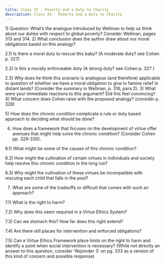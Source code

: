 ```yaml
---
title: Class 37 - Poverty and a Duty to Charity
description: Class 29 - Poverty and a Duty to Charity
---
```


<Slides>
<Slide>
1) Question: What’s the analogue introduced by Wellman to help us think about our duties with respect to global poverty? Consider Wellman, pages 313 and 314.
<HiddenBlock text="1.1)A drowning baby at a Las Vegas pool"/>
</Slide>

<Slide>
2) What conclusion does the author draw about our moral obligations based on this analogy?

2.1) Is there a moral duty to rescue this baby? (A moderate duty? see Cohen p. 327)

2.2) Is this a morally enforceable duty (A strong duty? see Cohen p. 327 )

2.3) Why does he think this scenario is analogous (and therefore) applicable to question of whether we have a moral obligation to give to famine relief in distant lands? (Consider the summary in Wellman, p. 316, para 2).
</Slide>
<Slide>
3) What were your immediate reactions to this argument? Did this feel convincing?
</Slide>
<Slide>
4) What concern does Cohen raise with the proposed analogy? (consider p. 328)

<HiddenBlock text="This is a chronic condition"/>
</Slide>
<Slide>
5) How does the chronic condition complicate a rule or duty based approach to deciding what should be done?
</Slide>
<Slide>

6) How does a framework that focuses on the development of virtue offer avenues that might help solve the chronic condition? (Consider Cohen pp. 329-330).

6.1) What might be some of the causes of this chronic condition?

6.2) How might the cultivation of certain virtues in individuals and society help resolve this chronic condition in the long run?

6.3) Why might the cultivation of these virtues be incompatible with rescuing each child that falls in the pool?
</Slide>
<Slide>

7) What are some of the tradeoffs or difficult that comes with such an approach?

7.1) What is the right to harm?

7.2) Why does this seem required in a Virtue Ethics System?

7.3) Can we stomach this? How far does this right extend?

7.4) Are there still places for intervention and enforced obligations?

7.5) Can a Virtue Ethics Framework place limits on the right to harm and identify a point when social intervention is necessary? (While not directly an answer to this question, consider 'Rejoinder 3' on pg. 333 as a version of this kind of concern and possible response)

</Slide>

</Slides>